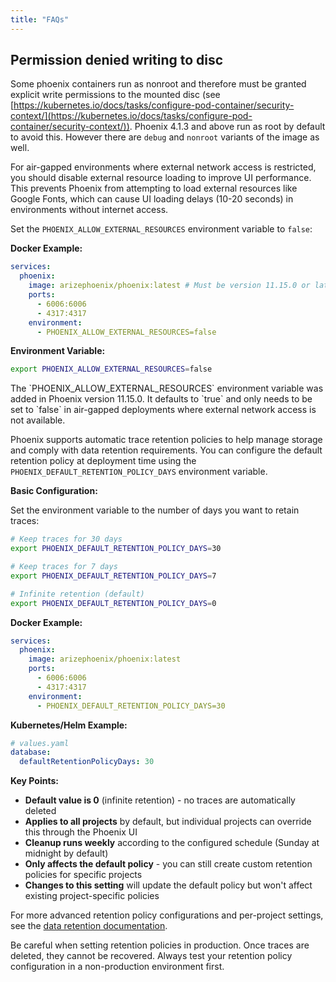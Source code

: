 ```yaml
---
title: "FAQs"
---
```


## Permission denied writing to disc

Some phoenix containers run as nonroot and therefore must be granted explicit write permissions to the mounted disc (see [https://kubernetes.io/docs/tasks/configure-pod-container/security-context/](https://kubernetes.io/docs/tasks/configure-pod-container/security-context/)). Phoenix 4.1.3 and above run as root by default to avoid this. However there are `debug` and `nonroot` variants of the image as well.

<AccordionGroup>
<Accordion title="How do I configure Phoenix for air-gapped deployments?">

For air-gapped environments where external network access is restricted, you should disable external resource loading to improve UI performance. This prevents Phoenix from attempting to load external resources like Google Fonts, which can cause UI loading delays (10-20 seconds) in environments without internet access.

Set the `PHOENIX_ALLOW_EXTERNAL_RESOURCES` environment variable to `false`:

**Docker Example:**
```yaml
services:
  phoenix:
    image: arizephoenix/phoenix:latest # Must be version 11.15.0 or later
    ports:
      - 6006:6006
      - 4317:4317
    environment:
      - PHOENIX_ALLOW_EXTERNAL_RESOURCES=false
```

**Environment Variable:**
```bash
export PHOENIX_ALLOW_EXTERNAL_RESOURCES=false
```

<Info>
The `PHOENIX_ALLOW_EXTERNAL_RESOURCES` environment variable was added in Phoenix version 11.15.0. It defaults to `true` and only needs to be set to `false` in air-gapped deployments where external network access is not available.
</Info>
</Accordion>
<Accordion title="How do I configure automatic trace retention and cleanup?">

Phoenix supports automatic trace retention policies to help manage storage and comply with data retention requirements. You can configure the default retention policy at deployment time using the `PHOENIX_DEFAULT_RETENTION_POLICY_DAYS` environment variable.

**Basic Configuration:**

Set the environment variable to the number of days you want to retain traces:

```bash
# Keep traces for 30 days
export PHOENIX_DEFAULT_RETENTION_POLICY_DAYS=30

# Keep traces for 7 days
export PHOENIX_DEFAULT_RETENTION_POLICY_DAYS=7

# Infinite retention (default)
export PHOENIX_DEFAULT_RETENTION_POLICY_DAYS=0
```

**Docker Example:**
```yaml
services:
  phoenix:
    image: arizephoenix/phoenix:latest
    ports:
      - 6006:6006
      - 4317:4317
    environment:
      - PHOENIX_DEFAULT_RETENTION_POLICY_DAYS=30
```

**Kubernetes/Helm Example:**
```yaml
# values.yaml
database:
  defaultRetentionPolicyDays: 30
```

**Key Points:**
- **Default value is 0** (infinite retention) - no traces are automatically deleted
- **Applies to all projects** by default, but individual projects can override this through the Phoenix UI
- **Cleanup runs weekly** according to the configured schedule (Sunday at midnight by default)
- **Only affects the default policy** - you can still create custom retention policies for specific projects
- **Changes to this setting** will update the default policy but won't affect existing project-specific policies

For more advanced retention policy configurations and per-project settings, see the [data retention documentation](../../settings/data-retention.md).

<Warning>
Be careful when setting retention policies in production. Once traces are deleted, they cannot be recovered. Always test your retention policy configuration in a non-production environment first.
</Warning>
</Accordion>
</AccordionGroup>
